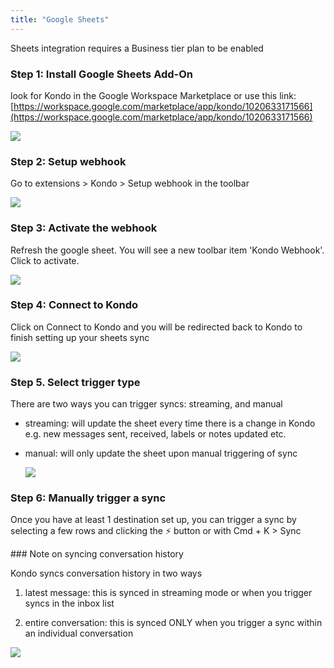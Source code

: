 ```yaml
---
title: "Google Sheets"
---
```


<Info>
  Sheets integration requires a Business tier plan to be enabled
</Info>

### Step 1: Install Google Sheets Add-On

look for Kondo in the Google Workspace Marketplace or use this link: [https://workspace.google.com/marketplace/app/kondo/1020633171566](https://workspace.google.com/marketplace/app/kondo/1020633171566)

![](/images/CleanShot2025-03-04at15.41.26.png)

### Step 2: Setup webhook

Go to extensions > Kondo > Setup webhook in the toolbar

![](/images/CleanShot2025-03-04at15.44.12.png)

### Step 3: Activate the webhook

Refresh the google sheet. You will see a new toolbar item 'Kondo Webhook'. Click to activate.

![](/images/CleanShot2025-03-04at15.46.28.png)

### Step 4: Connect to Kondo

Click on Connect to Kondo and you will be redirected back to Kondo to finish setting up your sheets sync&#x20;

![](/CleanShot2025-03-04at15.47.42.png)

### Step 5. Select trigger type

There are two ways you can trigger syncs: streaming, and manual

* streaming: will update the sheet every time there is a change in Kondo e.g. new messages sent, received, labels or notes updated etc.

* manual: will only update the sheet upon manual triggering of sync

  ![](/CleanShot2025-03-04at15.54.36.png)

### Step 6: Manually trigger a sync&#x20;

Once you have at least 1 destination set up, you can trigger a sync by selecting a few rows and clicking the ⚡ button or with Cmd + K > Sync

<Info>
  ### Note on syncing conversation history&#x20;

  Kondo syncs conversation history in two ways&#x20;

  1. latest message: this is synced in streaming mode or when you trigger syncs in the inbox list

  2. entire conversation: this is synced ONLY when you trigger a sync within an individual conversation
</Info>

![](/CleanShot2025-03-03at19.10.25.png)

###

###